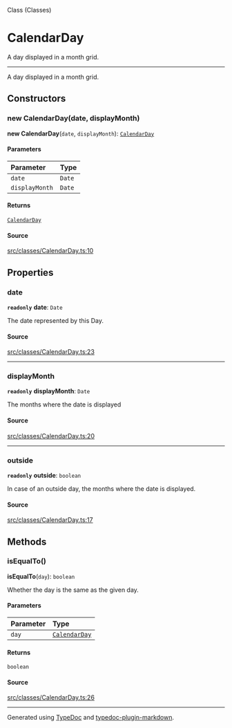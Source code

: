<SectionTitle>Class (Classes)</SectionTitle>

# CalendarDay

<Description>
A day displayed in a month grid.
</Description>

---

A day displayed in a month grid.

## Constructors

<a id="constructors" name="constructors"></a>

### new CalendarDay(date, displayMonth)

<SignatureMemberIdentifier>**new CalendarDay**(`date`, `displayMonth`): [`CalendarDay`](/api/next/classes/CalendarDay.md)</SignatureMemberIdentifier>

#### Parameters

| Parameter | Type |
| :------ | :------ |
| `date` | `Date` |
| `displayMonth` | `Date` |

#### Returns

[`CalendarDay`](/api/next/classes/CalendarDay.md)

#### Source

[src/classes/CalendarDay.ts:10](https://github.com/gpbl/react-day-picker/blob/next/src/classes/CalendarDay.ts#L10)

## Properties

<a id="date" name="date"></a>

### date

<SignatureMemberIdentifier>**`readonly`** **date**: `Date`</SignatureMemberIdentifier>

The date represented by this Day.

#### Source

[src/classes/CalendarDay.ts:23](https://github.com/gpbl/react-day-picker/blob/next/src/classes/CalendarDay.ts#L23)

***

<a id="displaymonth" name="displaymonth"></a>

### displayMonth

<SignatureMemberIdentifier>**`readonly`** **displayMonth**: `Date`</SignatureMemberIdentifier>

The months where the date is displayed

#### Source

[src/classes/CalendarDay.ts:20](https://github.com/gpbl/react-day-picker/blob/next/src/classes/CalendarDay.ts#L20)

***

<a id="outside" name="outside"></a>

### outside

<SignatureMemberIdentifier>**`readonly`** **outside**: `boolean`</SignatureMemberIdentifier>

In case of an outside day, the months where the date is displayed.

#### Source

[src/classes/CalendarDay.ts:17](https://github.com/gpbl/react-day-picker/blob/next/src/classes/CalendarDay.ts#L17)

## Methods

<a id="isequalto" name="isequalto"></a>

### isEqualTo()

<SignatureMemberIdentifier>**isEqualTo**(`day`): `boolean`</SignatureMemberIdentifier>

Whether the day is the same as the given day.

#### Parameters

| Parameter | Type |
| :------ | :------ |
| `day` | [`CalendarDay`](/api/next/classes/CalendarDay.md) |

#### Returns

`boolean`

#### Source

[src/classes/CalendarDay.ts:26](https://github.com/gpbl/react-day-picker/blob/next/src/classes/CalendarDay.ts#L26)

***

Generated using [TypeDoc](https://typedoc.org) and [typedoc-plugin-markdown](https://typedoc-plugin-markdown.org).

